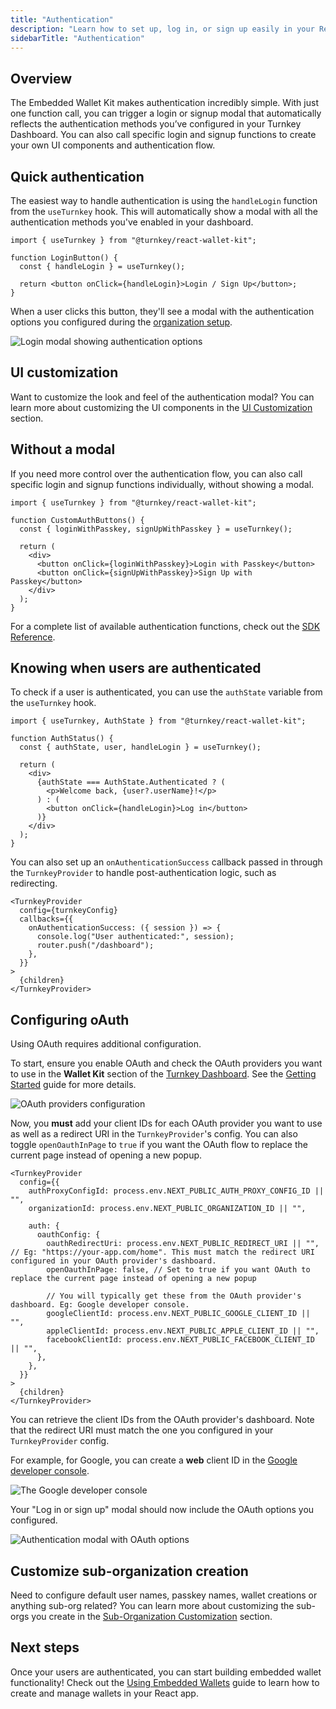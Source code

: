 ```yaml
---
title: "Authentication"
description: "Learn how to set up, log in, or sign up easily in your React app using @turnkey/react-wallet-kit."
sidebarTitle: "Authentication"
---
```


## Overview

The Embedded Wallet Kit makes authentication incredibly simple. With just one function call, you can trigger a login or signup modal that automatically reflects the authentication methods you’ve configured in your Turnkey Dashboard. You can also call specific login and signup functions to create your own UI components and authentication flow.

## Quick authentication

The easiest way to handle authentication is using the `handleLogin` function from the `useTurnkey` hook. This will automatically show a modal with all the authentication methods you've enabled in your dashboard.

```tsx
import { useTurnkey } from "@turnkey/react-wallet-kit";

function LoginButton() {
  const { handleLogin } = useTurnkey();

  return <button onClick={handleLogin}>Login / Sign Up</button>;
}
```

When a user clicks this button, they'll see a modal with the authentication options you configured during the [organization setup](/sdks/react/getting-started#turnkey-organization-setup).

<img
  src="/images/sdks/img/react/auth-component-1.png"
  alt="Login modal showing authentication options"
/>

## UI customization

Want to customize the look and feel of the authentication modal? You can learn more about customizing the UI components in the [UI Customization](/sdks/react/ui-customization) section.

## Without a modal

If you need more control over the authentication flow, you can also call specific login and signup functions individually, without showing a modal.

```tsx
import { useTurnkey } from "@turnkey/react-wallet-kit";

function CustomAuthButtons() {
  const { loginWithPasskey, signUpWithPasskey } = useTurnkey();

  return (
    <div>
      <button onClick={loginWithPasskey}>Login with Passkey</button>
      <button onClick={signUpWithPasskey}>Sign Up with Passkey</button>
    </div>
  );
}
```

For a complete list of available authentication functions, check out the [SDK Reference](/generated-docs/formatted/core/turnkey-client-add-oauth-provider).

## Knowing when users are authenticated

To check if a user is authenticated, you can use the `authState` variable from the `useTurnkey` hook.

```tsx
import { useTurnkey, AuthState } from "@turnkey/react-wallet-kit";

function AuthStatus() {
  const { authState, user, handleLogin } = useTurnkey();

  return (
    <div>
      {authState === AuthState.Authenticated ? (
        <p>Welcome back, {user?.userName}!</p>
      ) : (
        <button onClick={handleLogin}>Log in</button>
      )}
    </div>
  );
}
```

You can also set up an `onAuthenticationSuccess` callback passed in through the `TurnkeyProvider` to handle post-authentication logic, such as redirecting.

```tsx
<TurnkeyProvider
  config={turnkeyConfig}
  callbacks={{
    onAuthenticationSuccess: ({ session }) => {
      console.log("User authenticated:", session);
      router.push("/dashboard");
    },
  }}
>
  {children}
</TurnkeyProvider>
```

## Configuring oAuth

Using OAuth requires additional configuration.

To start, ensure you enable OAuth and check the OAuth providers you want to use in the **Wallet Kit** section of the [Turnkey Dashboard](https://app.turnkey.com). See the [Getting Started](/sdks/react/getting-started) guide for more details.

<img
  src="/images/sdks/img/react/oauth-panel.png"
  alt="OAuth providers configuration"
/>

Now, you **must** add your client IDs for each OAuth provider you want to use as well as a redirect URI in the `TurnkeyProvider`'s config. You can also toggle `openOauthInPage` to `true` if you want the OAuth flow to replace the current page instead of opening a new popup.

```tsx
<TurnkeyProvider
  config={{
    authProxyConfigId: process.env.NEXT_PUBLIC_AUTH_PROXY_CONFIG_ID || "",
    organizationId: process.env.NEXT_PUBLIC_ORGANIZATION_ID || "",

    auth: {
      oauthConfig: {
        oauthRedirectUri: process.env.NEXT_PUBLIC_REDIRECT_URI || "", // Eg: "https://your-app.com/home". This must match the redirect URI configured in your OAuth provider's dashboard.
        openOauthInPage: false, // Set to true if you want OAuth to replace the current page instead of opening a new popup

        // You will typically get these from the OAuth provider's dashboard. Eg: Google developer console.
        googleClientId: process.env.NEXT_PUBLIC_GOOGLE_CLIENT_ID || "",
        appleClientId: process.env.NEXT_PUBLIC_APPLE_CLIENT_ID || "",
        facebookClientId: process.env.NEXT_PUBLIC_FACEBOOK_CLIENT_ID || "",
      },
    },
  }}
>
  {children}
</TurnkeyProvider>
```

You can retrieve the client IDs from the OAuth provider's dashboard. Note that the redirect URI must match the one you configured in your `TurnkeyProvider` config.

For example, for Google, you can create a **web** client ID in the [Google developer console](https://console.developers.google.com/apis/credentials).

<img
  src="/images/sdks/img/react/google-dev-console.png"
  alt="The Google developer console"
/>

Your "Log in or sign up" modal should now include the OAuth options you configured.

<img
  src="/images/sdks/img/react/auth-component-2.png"
  alt="Authentication modal with OAuth options"
/>

## Customize sub-organization creation

Need to configure default user names, passkey names, wallet creations or anything sub-org related? You can learn more about customizing the sub-orgs you create in the [Sub-Organization Customization](/sdks/react/sub-organization-customization) section.

## Next steps

Once your users are authenticated, you can start building embedded wallet functionality! Check out the [Using Embedded Wallets](/sdks/react/using-embedded-wallets) guide to learn how to create and manage wallets in your React app.
